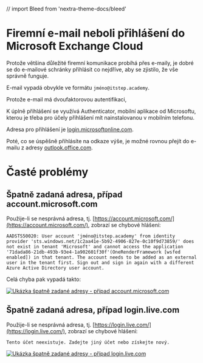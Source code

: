 // import Bleed from 'nextra-theme-docs/bleed'

# Firemní e-mail neboli přihlášení do Microsoft Exchange Cloud
Protože většina důležité firemní komunikace probíhá přes e-maily, je dobré se do e-mailové schránky přihlásit co nejdříve, aby se zjistilo, že vše správně funguje.

E-mail vypadá obvykle ve formátu `jméno@itstep.academy`.

Protože e-mail má dvoufaktorovou autentifikaci, 

K úplně přihlášení se využívá Authenticator, mobilní aplikace od Microsoftu, kterou je třeba pro účely přihlášení mít nainstalovanou v mobilním telefonu.

Adresa pro přihlášení je [login.microsoftonline.com](https://login.microsoftonline.com/).

Poté, co se úspěšně přihlásíte na odkaze výše, je možné rovnou přejít do e-mailu z adresy [outlook.office.com](https://outlook.office.com/).

# Časté problémy

## Špatně zadaná adresa, případ account.microsoft.com

Použije-li se nesprávná adresa, tj. [https://account.microsoft.com/](https://account.microsoft.com/), zobrazí se chybové hlášení:

```
AADSTS50020: User account 'jméno@itstep.academy' from identity provider 'sts.windows.net/1c2aa41e-5b92-4906-827e-0c10f9d73859/' does not exist in tenant 'Microsoft' and cannot access the application '71dada86-21db-493b-93e4-1a902601f30f'(OneRenderFramework [wsfed enabled]) in that tenant. The account needs to be added as an external user in the tenant first. Sign out and sign in again with a different Azure Active Directory user account.
```

Celá chyba pak vypadá takto:


  <a href="/images/email-wrong-link-account.jpg" title="Ukázka špatně zadané adresy - případ account.microsoft.com">
    <picture>
      <source srcset="/images/email-wrong-link-account.avif" type="image/avif" />
      <source srcset="/images/email-wrong-link-account.webp" type="image/webp" />
      <img src="/images/email-wrong-link-account.jpg" alt="Ukázka špatně zadané adresy - případ account.microsoft.com" />
    </picture>
  </a>


## Špatně zadaná adresa, případ login.live.com

Použije-li se nesprávná adresa, tj. [https://login.live.com/](https://login.live.com/), zobrazí se chybové hlášení:

```
Tento účet neexistuje. Zadejte jiný účet nebo získejte nový.
```


  <a href="/images/email-wrong-link-live.png" title="Ukázka špatně zadané adresy - případ login.live.com">
    <picture>
      <source srcset="/images/email-wrong-link-live.avif" type="image/avif" />
      <source srcset="/images/email-wrong-link-live.webp" type="image/webp" />
      <img src="/images/email-wrong-link-live.png" alt="Ukázka špatně zadané adresy - případ login.live.com" />
    </picture>
  </a>
